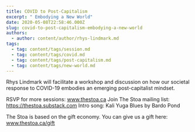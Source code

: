 ```yaml
---
title: COVID to Post-Capitalism
excerpt: " Embodying a New World"
date: 2020-05-08T22:58:46.000Z
slug: covid-to-post-capitalism-embodying-a-new-world
authors:
  - author: content/author/rhys-lindmark.md
tags:
  - tag: content/tags/session.md
  - tag: content/tags/covid.md
  - tag: content/tags/post-capitalism.md
  - tag: content/tags/new-world.md
---
```


Rhys Lindmark will facilitate a workshop and discussion on how our societal response to COVID-19 embodies an emerging post-capitalist mindset.

RSVP for more sessions: www.thestoa.ca
Join The Stoa mailing list: https://thestoa.substack.com
Intro song: Kali Yuga Blues by Bardo Pond

The Stoa is based on the gift economy. You can give us a gift here: www.thestoa.ca/gift
